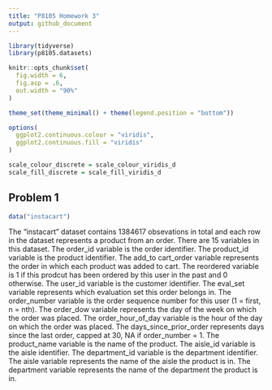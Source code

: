 ```yaml
---
title: "P8105 Homework 3"
output: github_document
---
```


```r
library(tidyverse)
library(p8105.datasets)

knitr::opts_chunk$set(
  fig.width = 6,
  fig.asp = .6,
  out.width = "90%"
)

theme_set(theme_minimal() + theme(legend.position = "bottom"))

options(
  ggplot2.continuous.colour = "viridis",
  ggplot2.continuous.fill = "viridis"
)

scale_colour_discrete = scale_colour_viridis_d
scale_fill_discrete = scale_fill_viridis_d
```


## Problem 1

```r
data("instacart")
```

The "instacart" dataset contains 1384617 obsevations in total and each row in the dataset represents a product from an order. There are 15 variables in this dataset. The order_id variable is the order identifier. The product_id variable is the product identifier. The add_to cart_order variable represents the order in which each product was added to cart. The reordered variable is 1 if this prodcut has been ordered by this user in the past and 0 otherwise. The user_id variable is the customer identifier. The eval_set variable represents  which evaluation set this order belongs in. The order_number variable is the order sequence number for this user (1 = first,  n = nth). The order_dow variable represents the day of the week on which the order was placed. The order_hour_of_day variable is the hour of the day on which the order was placed. The days_since_prior_order represents days since the last order, capped at 30, NA if order_number = 1. The product_name variable is the name of the product. The aisle_id variable is the aisle identifier. The department_id variable is the department identifier. The aisle variable represents the name of the aisle the product is in. The department variable represents the name of the department the product is in.
